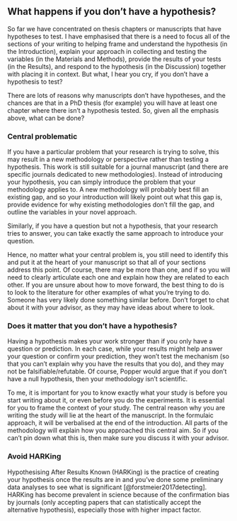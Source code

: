 ## What happens if you don’t have a hypothesis? {#nohypothesis}

So far we have concentrated on thesis chapters or manuscripts that have hypotheses to test. I have emphasised that there is a need to focus all of the sections of your writing to helping frame and understand the hypothesis (in the Introduction), explain your approach in collecting and testing the variables (in the Materials and Methods), provide the results of your tests (in the Results), and respond to the hypothesis (in the Discussion) together with placing it in context. But what, I hear you cry, if you don’t have a hypothesis to test?

There are lots of reasons why manuscripts don’t have hypotheses, and the chances are that in a PhD thesis (for example) you will have at least one chapter where there isn’t a hypothesis tested. So, given all the emphasis above, what can be done?

### Central problematic
If you have a particular problem that your research is trying to solve, this may result in a new methodology or perspective rather than testing a hypothesis. This work is still suitable for a journal manuscript (and there are specific journals dedicated to new methodologies). Instead of introducing your hypothesis, you can simply introduce the problem that your methodology applies to. A new methodology will probably best fill an existing gap, and so your introduction will likely point out what this gap is, provide evidence for why existing methodologies don’t fill the gap, and outline the variables in your novel approach. 

Similarly, if you have a question but not a hypothesis, that your research tries to answer, you can take exactly the same approach to introduce your question. 

Hence, no matter what your central problem is, you still need to identify this and put it at the heart of your manuscript so that all of your sections address this point. Of course, there may be more than one, and if so you will need to clearly articulate each one and explain how they are related to each other. If you are unsure about how to move forward, the best thing to do is to look to the literature for other examples of what you’re trying to do. Someone has very likely done something similar before. Don’t forget to chat about it with your advisor, as they may have ideas about where to look.

### Does it matter that you don’t have a hypothesis?
Having a hypothesis makes your work stronger than if you only have a question or prediction. In each case, while your results might help answer your question or confirm your prediction, they won’t test the mechanism (so that you can’t explain why you have the results that you do), and they may not be falsifiable/refutable. Of course, Popper would argue that if you don’t have a null hypothesis, then your methodology isn’t scientific. 

To me, it is important for you to know exactly what your study is before you start writing about it, or even before you do the experiments. It is essential for you to frame the context of your study. The central reason why you are writing the study will lie at the heart of the manuscript. In the formulaic approach, it will be verbalised at the end of the introduction. All parts of the methodology will explain how you approached this central aim. So if you can’t pin down what this is, then make sure you discuss it with your advisor.

### Avoid HARKing 
Hypothesising After Results Known (HARKing) is the practice of creating your hypothesis once the results are in and you’ve done some preliminary data analyses to see what is significant [@forstmeier2017detecting]. HARKing has become prevalent in science because of the confirmation bias by journals (only accepting papers that can statistically accept the alternative hypothesis), especially those with higher impact factor.

